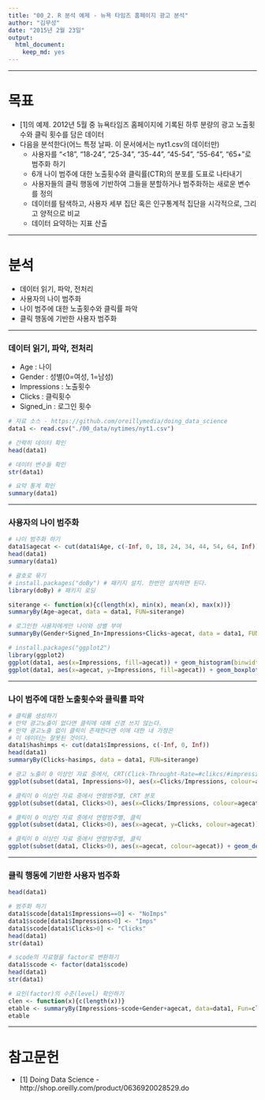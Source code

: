```yaml
---
title: "00_2. R 분석 예제 - 뉴욕 타임즈 홈페이지 광고 분석"
author: "김무성"
date: "2015년 2월 23일"
output:
  html_document:
    keep_md: yes
---
```


---------------------------

# 목표
 * [1]의 예제. 2012년 5월 중 뉴욕타임즈 홈페이지에 기록된 하루 분량의 광고 노출횟수와 클릭 횟수를 담은 데이터
 * 다음을 분석한다(어느 특정 날짜. 이 문서에서는 nyt1.csv의 데이터만)
   - 사용자를 "<18", "18-24", "25-34", "35-44", "45-54", "55-64", "65+"로 범주화 하기
   - 6개 나이 범주에 대한 노출횟수와 클릭률(CTR)의 분포를 도표로 나타내기
   - 사용자들의 클릭 행동에 기반하여 그들을 분할하거나 범주화하는 새로운 변수를 정의
   - 데이터를 탐색하고, 사용자 세부 집단 혹은 인구통계적 집단을 시각적으로, 그리고 양적으로 비교
   - 데이터 요약하는 지표 산출


-----------------------------

# 분석
 * 데이터 읽기, 파악, 전처리
 * 사용자의 나이 범주화
 * 나이 범주에 대한 노출횟수와 클릭률 파악
 * 클릭 행동에 기반한 사용자 범주화
 
----------------------

### 데이터 읽기, 파악, 전처리

 * Age : 나이
 * Gender : 성별(0=여성, 1=남성)
 * Impressions : 노출횟수
 * Clicks : 클릭횟수
 * Signed_in : 로그인 횟수
 
```r
# 자료 소스 - https://github.com/oreillymedia/doing_data_science
data1 <- read.csv("./00_data/nytimes/nyt1.csv")

# 간략히 데이터 확인
head(data1)

# 데이터 변수들 확인
str(data1)

# 요약 통계 확인
summary(data1)
```

----------------

### 사용자의 나이 범주화

```r
# 나이 범주화 하기 
data1$agecat <- cut(data1$Age, c(-Inf, 0, 18, 24, 34, 44, 54, 64, Inf))
head(data1)
summary(data1)

# 괄호로 묶기
# install.packages("doBy") # 패키지 설치. 한번만 설치하면 된다.
library(doBy) # 패키지 로딩

siterange <- function(x){c(length(x), min(x), mean(x), max(x))}
summaryBy(Age~agecat, data = data1, FUN=siterange)

# 로그인한 사용자에게만 나이와 성별 부여
summaryBy(Gender+Signed_In+Impressions+Clicks~agecat, data = data1, FUN=siterange)

# install.packages("ggplot2")
library(ggplot2)
ggplot(data1, aes(x=Impressions, fill=agecat)) + geom_histogram(binwidth=1)
ggplot(data1, aes(x=agecat, y=Impressions, fill=agecat)) + geom_boxplot()
```

---------------------------

### 나이 범주에 대한 노출횟수와 클릭률 파악

```r
# 클릭률 생성하기
# 만약 광고노출이 없다면 클릭에 대해 신경 쓰지 않는다.
# 만약 광고노출 없이 클릭이 존재한다면 이에 대한 내 가정은
# 이 데이터는 잘못된 것이다.
data1$hashimps <- cut(data1$Impressions, c(-Inf, 0, Inf))
head(data1)
summaryBy(Clicks~hasimps, data = data1, FUN=siterange)

# 광고 노출이 0 이상인 자료 중에서, CRT(Click-Throught-Rate=#clikcs/#impressions)
ggplot(subset(data1, Impressions>0), aes(x=Clicks/Impressions, colour=agecat)) + geom_density()

# 클릭이 0 이상인 자료 중에서 연령범주별, CRT 분포
ggplot(subset(data1, Clicks>0), aes(x=Clicks/Impressions, colour=agecat)) + geom_density()

# 클릭이 0 이상인 자료 중에서 연령범주별, 클릭 
ggplot(subset(data1, Clicks>0), aes(x=agecat, y=Clicks, colour=agecat)) + geom_boxplot()

# 클릭이 0 이상인 자료 중에서 연령범주별, 클릭 
ggplot(subset(data1, Clicks>0), aes(x=agecat, colour=agecat)) + geom_density()

```

---------------------------

### 클릭 행동에 기반한 사용자 범주화

```r

head(data1)

# 범주화 하기 
data1$scode[data1$Impressions==0] <- "NoImps"
data1$scode[data1$Impressions>0] <- "Imps"
data1$scode[data1$Clicks>0] <- "Clicks"
head(data1)
str(data1)

# scode의 자료형을 factor로 변환하기
data1$scode <- factor(data1$scode)
head(data1)
str(data1)

# 요인(factor)의 수준(level) 확인하기
clen <- function(x){c(length(x))}
etable <- summaryBy(Impressions~scode+Gender+agecat, data=data1, Fun=clen)
etable
```



---------------------------

# 참고문헌
 * [1] Doing Data Science - http://shop.oreilly.com/product/0636920028529.do